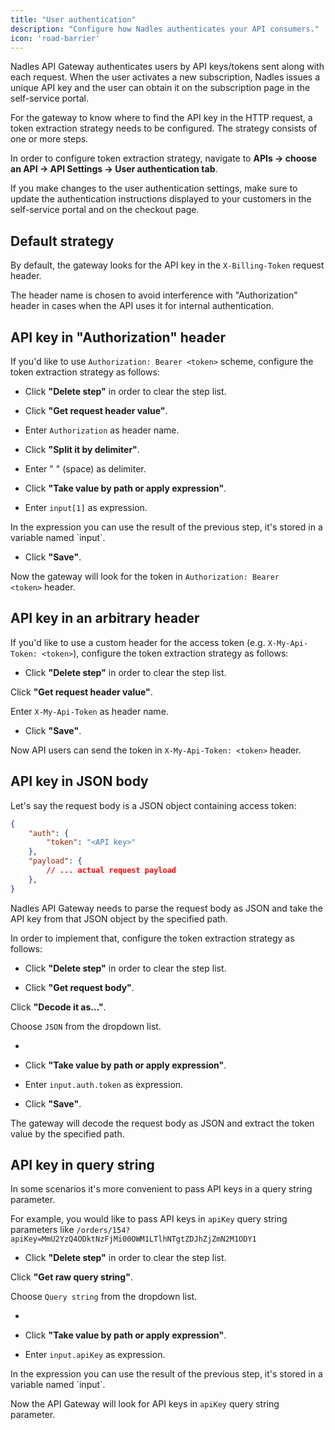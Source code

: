 ```yaml
---
title: "User authentication"
description: "Configure how Nadles authenticates your API consumers."
icon: 'road-barrier'
---
```


Nadles API Gateway authenticates users by API keys/tokens sent along with each request. When the user activates a new subscription, Nadles issues a unique API key and the user can obtain it on the subscription page in the self-service portal.

For the gateway to know where to find the API key in the HTTP request, a token extraction strategy needs to be configured. The strategy consists of one or more steps.

In order to configure token extraction strategy, navigate to **APIs → choose an API → API Settings → User authentication tab**.

<Warning>
  If you make changes to the user authentication settings, make sure to update the authentication instructions displayed to your customers in the self-service portal and on the checkout page.
</Warning>

## Default strategy

By default, the gateway looks for the API key in the `X-Billing-Token` request header.

The header name is chosen to avoid interference with "Authorization" header in cases when the API uses it for internal authentication.

## API key in "Authorization" header

If you'd like to use `Authorization: Bearer <token>` scheme, configure the token extraction strategy as follows:

* Click **"Delete step"** in order to clear the step list.

* Click **"Get request header value"**.

* Enter `Authorization` as header name.

* Click **"Split it by delimiter"**.

* Enter " " (space) as delimiter.

* Click **"Take value by path or apply expression"**.

* Enter `input[1]` as expression.

<Note>
  In the expression you can use the result of the previous step, it's stored in a variable named `input`.
</Note>

* Click **"Save"**.

Now the gateway will look for the token in `Authorization: Bearer <token>` header.

## API key in an arbitrary header

If you'd like to use a custom header for the access token (e.g. `X-My-Api-Token: <token>`), configure the token extraction strategy as follows:

* Click **"Delete step"** in order to clear the step list.

Click **"Get request header value"**.

Enter `X-My-Api-Token` as header name.

* Click **"Save"**.

Now API users can send the token in `X-My-Api-Token: <token>` header.

## API key in JSON body

Let's say the request body is a JSON object containing access token:

```json
{
    "auth": {
        "token": "<API key>"
    },
    "payload": {
        // ... actual request payload
    },
}
```

Nadles API Gateway needs to parse the request body as JSON and take the API key from that JSON object by the specified path.

In order to implement that, configure the token extraction strategy as follows:

* Click **"Delete step"** in order to clear the step list.

* Click **"Get request body"**.

Click **"Decode it as..."**.

Choose `JSON` from the dropdown list.

*

* Click **"Take value by path or apply expression"**.

* Enter `input.auth.token` as expression.

* Click **"Save"**.

The gateway will decode the request body as JSON and extract the token value by the specified path.

## API key in query string

In some scenarios it's more convenient to pass API keys in a query string parameter.

For example, you would like to pass API keys in `apiKey` query string parameters like `/orders/154?apiKey=MmU2YzQ4ODktNzFjMi00OWM1LTlhNTgtZDJhZjZmN2M1ODY1`

* Click **"Delete step"** in order to clear the step list.

Click **"Get raw query string"**.

Choose `Query string` from the dropdown list.

*

* Click **"Take value by path or apply expression"**.

* Enter `input.apiKey` as expression.

<Note>
  In the expression you can use the result of the previous step, it's stored in a variable named `input`.
</Note>

Now the API Gateway will look for API keys in `apiKey` query string parameter.